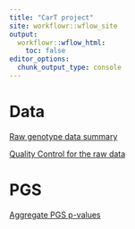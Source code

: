```yaml
---
title: "CarT project"
site: workflowr::wflow_site
output:
  workflowr::wflow_html:
    toc: false
editor_options:
  chunk_output_type: console
---
```


# Data

[Raw genotype data summary](https://xsun1229.github.io/CarT/data.html)

[Quality Control for the raw data](https://xsun1229.github.io/CarT/data_qc.html)


# PGS

[Aggregate PGS p-values](https://xsun1229.github.io/CarT/pgs_aggregate_p.html)
